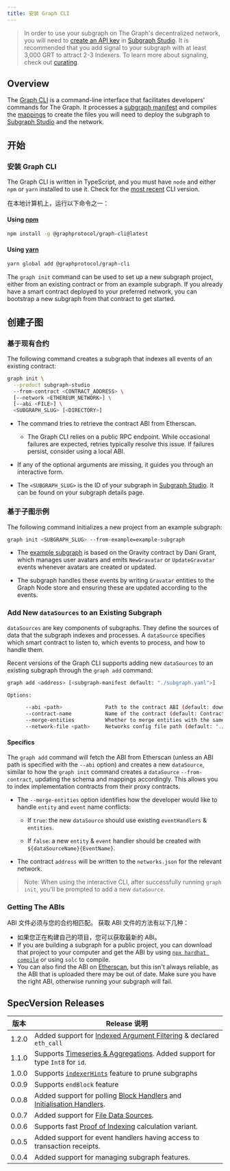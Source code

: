```yaml
---
title: 安装 Graph CLI
---
```


> In order to use your subgraph on The Graph's decentralized network, you will need to [create an API key](/subgraphs/developing/deploying/subgraph-studio-faq/#2-how-do-i-create-an-api-key) in [Subgraph Studio](https://thegraph.com/studio/apikeys/). It is recommended that you add signal to your subgraph with at least 3,000 GRT to attract 2-3 Indexers. To learn more about signaling, check out [curating](/resources/roles/curating/).

## Overview

The [Graph CLI](https://github.com/graphprotocol/graph-tooling/tree/main/packages/cli) is a command-line interface that facilitates developers' commands for The Graph. It processes a [subgraph manifest](/subgraphs/developing/creating/subgraph-manifest/) and compiles the [mappings](/subgraphs/developing/creating/assemblyscript-mappings/) to create the files you will need to deploy the subgraph to [Subgraph Studio](https://thegraph.com/studio/) and the network.

## 开始

### 安装 Graph CLI

The Graph CLI is written in TypeScript, and you must have `node` and either `npm` or `yarn` installed to use it. Check for the [most recent](https://github.com/graphprotocol/graph-tooling/releases?q=%40graphprotocol%2Fgraph-cli&expanded=true) CLI version.

在本地计算机上，运行以下命令之一：

#### Using [npm](https://www.npmjs.com/)

```bash
npm install -g @graphprotocol/graph-cli@latest
```

#### Using [yarn](https://yarnpkg.com/)

```bash
yarn global add @graphprotocol/graph-cli
```

The `graph init` command can be used to set up a new subgraph project, either from an existing contract or from an example subgraph. If you already have a smart contract deployed to your preferred network, you can bootstrap a new subgraph from that contract to get started.

## 创建子图

### 基于现有合约

The following command creates a subgraph that indexes all events of an existing contract:

```sh
graph init \
  --product subgraph-studio
  --from-contract <CONTRACT_ADDRESS> \
  [--network <ETHEREUM_NETWORK>] \
  [--abi <FILE>] \
  <SUBGRAPH_SLUG> [<DIRECTORY>]
```

- The command tries to retrieve the contract ABI from Etherscan.

  - The Graph CLI relies on a public RPC endpoint. While occasional failures are expected, retries typically resolve this issue. If failures persist, consider using a local ABI.

- If any of the optional arguments are missing, it guides you through an interactive form.

- The `<SUBGRAPH_SLUG>` is the ID of your subgraph in [Subgraph Studio](https://thegraph.com/studio/). It can be found on your subgraph details page.

### 基于子图示例

The following command initializes a new project from an example subgraph:

```sh
graph init <SUBGRAPH_SLUG> --from-example=example-subgraph
```

- The [example subgraph](https://github.com/graphprotocol/example-subgraph) is based on the Gravity contract by Dani Grant, which manages user avatars and emits `NewGravatar` or `UpdateGravatar` events whenever avatars are created or updated.

- The subgraph handles these events by writing `Gravatar` entities to the Graph Node store and ensuring these are updated according to the events.

### Add New `dataSources` to an Existing Subgraph

`dataSources` are key components of subgraphs. They define the sources of data that the subgraph indexes and processes. A `dataSource` specifies which smart contract to listen to, which events to process, and how to handle them.

Recent versions of the Graph CLI supports adding new `dataSources` to an existing subgraph through the `graph add` command:

```sh
graph add <address> [<subgraph-manifest default: "./subgraph.yaml">]

Options:

      --abi <path>              Path to the contract ABI (default: download from Etherscan)
      --contract-name           Name of the contract (default: Contract)
      --merge-entities          Whether to merge entities with the same name (default: false)
      --network-file <path>     Networks config file path (default: "./networks.json")
```

#### Specifics

The `graph add` command will fetch the ABI from Etherscan (unless an ABI path is specified with the `--abi` option) and creates a new `dataSource`, similar to how the `graph init` command creates a `dataSource` `--from-contract`, updating the schema and mappings accordingly. This allows you to index implementation contracts from their proxy contracts.

- The `--merge-entities` option identifies how the developer would like to handle `entity` and `event` name conflicts:

  - If `true`: the new `dataSource` should use existing `eventHandlers` & `entities`.

  - If `false`: a new `entity` & `event` handler should be created with `${dataSourceName}{EventName}`.

- The contract `address` will be written to the `networks.json` for the relevant network.

> Note: When using the interactive CLI, after successfully running `graph init`, you'll be prompted to add a new `dataSource`.

### Getting The ABIs

ABI 文件必须与您的合约相匹配。 获取 ABI 文件的方法有以下几种：

- 如果您正在构建自己的项目，您可以获取最新的 ABI。
- If you are building a subgraph for a public project, you can download that project to your computer and get the ABI by using [`npx hardhat compile`](https://hardhat.org/hardhat-runner/docs/guides/compile-contracts#compiling-your-contracts) or using `solc` to compile.
- You can also find the ABI on [Etherscan](https://etherscan.io/), but this isn't always reliable, as the ABI that is uploaded there may be out of date. Make sure you have the right ABI, otherwise running your subgraph will fail.

## SpecVersion Releases

|   版本  | Release 说明                                                                                                                                                               |
| :---: | ------------------------------------------------------------------------------------------------------------------------------------------------------------------------ |
| 1.2.0 | Added support for [Indexed Argument Filtering](/#indexed-argument-filters--topic-filters) & declared `eth_call`                                                          |
| 1.1.0 | Supports [Timeseries & Aggregations](#timeseries-and-aggregations). Added support for type `Int8` for `id`.                                                              |
| 1.0.0 | Supports [`indexerHints`](/developing/creating-a-subgraph/#indexer-hints) feature to prune subgraphs                                                                     |
| 0.0.9 | Supports `endBlock` feature                                                                                                                                              |
| 0.0.8 | Added support for polling [Block Handlers](/developing/creating-a-subgraph/#polling-filter) and [Initialisation Handlers](/developing/creating-a-subgraph/#once-filter). |
| 0.0.7 | Added support for [File Data Sources](/developing/creating-a-subgraph/#file-data-sources).                                                                               |
| 0.0.6 | Supports fast [Proof of Indexing](/indexing/overview/#what-is-a-proof-of-indexing-poi) calculation variant.                                                              |
| 0.0.5 | Added support for event handlers having access to transaction receipts.                                                                                                  |
| 0.0.4 | Added support for managing subgraph features.                                                                                                                            |
